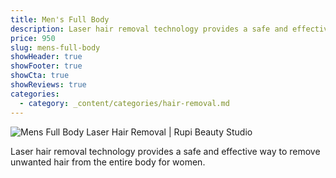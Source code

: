 ```yaml
---
title: Men's Full Body
description: Laser hair removal technology provides a safe and effective way to remove unwanted hair from the entire body for women.
price: 950
slug: mens-full-body
showHeader: true
showFooter: true
showCta: true
showReviews: true
categories:
  - category: _content/categories/hair-removal.md
---
```


![Mens Full Body Laser Hair Removal | Rupi Beauty Studio](/uploads/services/laser-hair-removal.webp 'Mens Full Body Laser Hair Removal  | Rupi Beauty Studio')

Laser hair removal technology provides a safe and effective way to remove unwanted hair from the entire body for women.
